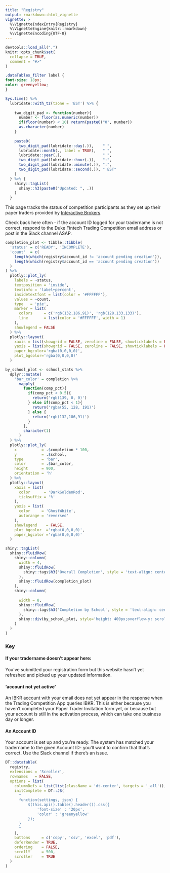 ```yaml
---
title: "Registry"
output: rmarkdown::html_vignette
vignette: >
  %\VignetteIndexEntry{Registry}
  %\VignetteEngine{knitr::rmarkdown}
  %\VignetteEncoding{UTF-8}
---
```


```r
devtools::load_all(".")
knitr::opts_chunk$set(
  collapse = TRUE,
  comment = "#>"
)
```

```css
.dataTables_filter label {
font-size: 18px;
color: greenyellow;
}
```

```r
Sys.time() %>%
  lubridate::with_tz(tzone = 'EST') %>% {
    
    two_digit_pad <- function(number){
      number <- floor(as.numeric(number))
      if(floor(number) < 10) return(paste0("0", number))
      as.character(number)
    }    
    
    paste0(
      two_digit_pad(lubridate::day(.)),    " ", 
      lubridate::month(., label = TRUE),   " ",
      lubridate::year(.),                  " ",
      two_digit_pad(lubridate::hour(.)),   ":",
      two_digit_pad(lubridate::minute(.)), ":",
      two_digit_pad(lubridate::second(.)), " EST"
    )
  } %>% {
    shiny::tagList(
      shiny::h3(paste0("Updated: ", .))
    )
  }
```

This page tracks the status of competition participants as they set up their
paper traders provided by [Interactive Brokers](https://www.interactivebrokers.com/en/home.php).

Check back here often - if the account ID logged for your tradername is not
correct, respond to the Duke Fintech Trading Competition email address or post
in the Slack channel ASAP.

```r
completion_plot <- tibble::tibble(
  'status' = c('READY', 'INCOMPLETE'),
  'count'  = c(
    length(which(registry$account_id != 'account pending creation')),
    length(which(registry$account_id == 'account pending creation'))
  )
) %>%
  plotly::plot_ly(
    labels = ~status, 
    textposition = 'inside',
    textinfo = 'label+percent',
    insidetextfont = list(color = '#FFFFFF'),
    values = ~count, 
    type   = 'pie',
    marker = list(
      colors     = c('rgb(132,186,91)', 'rgb(128,133,133)'),
      line       = list(color = '#FFFFFF', width = 1)
    ),
    showlegend = FALSE
  ) %>% 
  plotly::layout(
    xaxis = list(showgrid = FALSE, zeroline = FALSE, showticklabels = FALSE),
    yaxis = list(showgrid = FALSE, zeroline = FALSE, showticklabels = FALSE),
    paper_bgcolor='rgba(0,0,0,0)',
    plot_bgcolor='rgba(0,0,0,0)'
  )

by_school_plot <- school_stats %>%
  dplyr::mutate(
    'bar_color' = completion %>%
      vapply(
        function(comp_pct){
          if(comp_pct < 0.5){
            return('rgb(139, 0, 0)')
          } else if(comp_pct < 1){
            return('rgba(55, 128, 191)')
          } else {
            return('rgb(132,186,91)') 
          }
        },
        character(1)
      )
  ) %>%
  plotly::plot_ly(
    x           = .$completion * 100,
    y           = .$school,
    type        = 'bar',
    color       = .$bar_color,
    height      = 900,
    orientation = 'h'
  ) %>% 
  plotly::layout(
    xaxis = list(
      color      = 'DarkGoldenRod', 
      ticksuffix = '%'
    ),
    yaxis = list(
      color     = 'GhostWhite', 
      autorange = 'reversed'
    ),
    showlegend    = FALSE,
    plot_bgcolor  ='rgba(0,0,0,0)',
    paper_bgcolor ='rgba(0,0,0,0)'
  )

shiny::tagList(
  shiny::fluidRow(
    shiny::column(
      width = 4, 
      shiny::fluidRow(
        shiny::tags$h3('Overall Completion', style = 'text-align: center')
      ),
      shiny::fluidRow(completion_plot)
    ),
    shiny::column(
      
      width = 8,
      shiny::fluidRow(
        shiny::tags$h3('Completion by School', style = 'text-align: center')
      ),
      shiny::div(by_school_plot, style='height: 400px;overflow-y: scroll;')
    )
  )
)

```


### Key

#### If your tradername doesn't appear here:
You've submitted your registration form but this website hasn't yet
refreshed and picked up your updated information.

#### 'account not yet active'
An IBKR account with your email does not yet appear in the response when the
Trading Competition App queries IBKR. This is either because you haven't
completed your Paper Trader Invitation form yet, or because but your account is
still in the activation process, which can take one business day or longer.

#### An Account ID
Your account is set up and you're ready. The system has matched your tradername
to the given Account ID- you'll want to confirm that that's correct. Use the
Slack channel if there's an issue.


```r
DT::datatable(
  registry,
  extensions = 'Scroller', 
  rownames   = FALSE,
  options = list(
    columnDefs = list(list(className = 'dt-center', targets = '_all')),
    initComplete = DT::JS(
      "
      function(settings, json) {
          $(this.api().table().header()).css({
              'font-size' : '20px', 
              'color' : 'greenyellow'
          });
      }
      "
    ),
    buttons     = c('copy', 'csv', 'excel', 'pdf'),
    deferRender = TRUE,
    ordering    = FALSE,
    scrollY     = 500,
    scroller    = TRUE
  )
)
```
